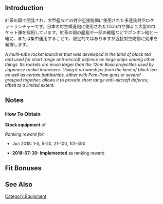 {{EquipmentInfo|301}}

==Introduction==
紅茶の国で開発され、大型艦などの対空近接防御に使用された多連装対空ロケットランチャーです。日本の対空噴進砲に使用された12cmロサ弾より大型のロケット弾を採用しています。紅茶の国の艦艇や一部の戦艦などでポンポン砲と一緒に、または集中運用することで、限定的ではありますが近接対空防御に効果を発揮します。

''A multi-tube rocket launcher that was developed in the land of black tea and used for short range anti-aircraft defence on large ships among other things. Its rockets are much larger than the 12cm Rosa projectiles used by Japanese rocket launchers. Using it on warships from the land of black tea as well as certain battleships, either with Pom-Pom guns or several grouped together, allows it to provide short range anti-aircraft defence, albeit to a limited extent.''

==Notes==
<div class="mw-collapsible"><h3>How To Obtain</h3>
<div class="mw-collapsible-content">
'''Stock equipment''' of {{Ship/Link|Nelson Kai}}

''Ranking reward for:''
* Jun 2018: 1-5, 6-20, 21-100, 101-500

</div></div>


<div class="mw-collapsible><h3>Updates History</h3>
<div class="mw-collapsible-content>
* '''2018-07-30:''' '''Implemented''' as ranking reward
</div></div>

==Fit Bonuses==
{{:20-tube 7inch UP Rocket Launchers/Bonuses}}

==See Also==

{{Equipmentlist}}
[[Category:Equipment]]